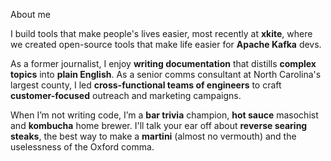 
<SectionHeading>About me</SectionHeading>

I build tools that make people's lives easier, most recently at **xkite**, where we created open-source tools that make life easier for **Apache Kafka** devs.

As a former journalist, I enjoy **writing documentation** that distills **complex topics** into **plain English**. As a senior comms consultant at North Carolina's largest county, I led **cross-functional teams of engineers** to craft **customer-focused** outreach and marketing campaigns.

When I’m not writing code, I’m a **bar trivia** champion, **hot sauce** masochist and **kombucha** home brewer. I'll talk your ear off about **reverse searing steaks**, the best way to make a **martini** (almost no vermouth) and the uselessness of the Oxford comma.
